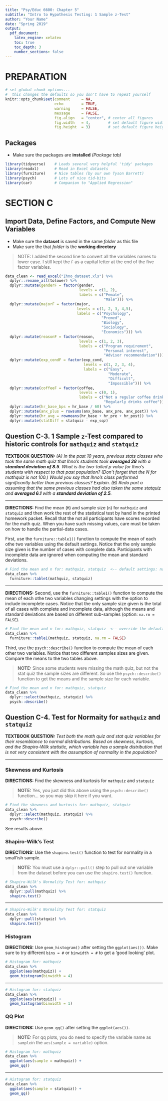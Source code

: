 ---
title: "Psy/Educ 6600: Chapter 5"
subtitle: "Intro to Hypothesis Testing: 1 Sample z-Test"
author: "Your Name"
date: "Spring 2019"
output: 
  pdf_document:
    latex_engine: xelatex
    toc: true
    toc_depth: 3
    number_sections: false
---

\clearpage

# PREPARATION

```{r, include=FALSE}
# set global chunk options...  
#  this changes the defaults so you don't have to repeat yourself
knitr::opts_chunk$set(comment     = NA,
                      echo        = TRUE, 
                      warning     = FALSE, 
                      message     = FALSE,
                      fig.align   = "center", # center all figures
                      fig.width   = 4,        # set default figure width to 4 inches
                      fig.height  = 3)        # set default figure height to 3 inches

```

## Packages

* Make sure the packages are **installed** *(Package tab)*

```{r}
library(tidyverse)    # Loads several very helpful 'tidy' packages
library(readxl)       # Read in Excel datasets
library(furniture)    # Nice tables (by our own Tyson Barrett)
library(psych)        # Lots of nice tid-bits
library(car)          # Companion to "Applied Regression"
```

\clearpage



# SECTION C

## Import Data, Define Factors, and Compute New Variables

* Make sure the **dataset** is saved in the same *folder* as this file
* Make sure the that *folder* is the **working directory**

> NOTE: I added the second line to convert all the variables names to lower case.  I still kept the `F` as a capital letter at the end of the five factor variables.

```{r}
data_clean <- read_excel("Ihno_dataset.xls") %>% 
  dplyr::rename_all(tolower) %>% 
  dplyr::mutate(genderF = factor(gender, 
                                 levels = c(1, 2),
                                 labels = c("Female", 
                                            "Male"))) %>% 
  dplyr::mutate(majorF = factor(major, 
                                levels = c(1, 2, 3, 4,5),
                                labels = c("Psychology",
                                           "Premed",
                                           "Biology",
                                           "Sociology",
                                           "Economics"))) %>% 
  dplyr::mutate(reasonF = factor(reason,
                                 levels = c(1, 2, 3),
                                 labels = c("Program requirement",
                                            "Personal interest",
                                            "Advisor recommendation"))) %>% 
  dplyr::mutate(exp_condF = factor(exp_cond,
                                   levels = c(1, 2, 3, 4),
                                   labels = c("Easy",
                                              "Moderate",
                                              "Difficult",
                                              "Impossible"))) %>% 
  dplyr::mutate(coffeeF = factor(coffee,
                                 levels = c(0, 1),
                                 labels = c("Not a regular coffee drinker",
                                            "Regularly drinks coffee")))  %>% 
  dplyr::mutate(hr_base_bps = hr_base / 60) %>% 
  dplyr::mutate(anx_plus = rowsums(anx_base, anx_pre, anx_post)) %>% 
  dplyr::mutate(hr_avg = rowmeans(hr_base + hr_pre + hr_post)) %>% 
  dplyr::mutate(statDiff = statquiz - exp_sqz)
```

\clearpage



## Question C-3. 1 Sample `z`-Test compared to historic controls for `mathquiz` and `statquiz`

**TEXTBOOK QUESTION:** *(A) In the past 10 years, previous stats classes who took the same math quiz that Ihno’s students took **averaged 28** with a **standard deviation of 8.5**. What is the two-tailed p value for Ihno’s students with respect to that past population? (Don’t forget that the N for mathquiz is not 100.)  Would you say that Ihno’s class performed significantly better than previous classes? Explain. (B) Redo part a assuming that the same previous classes had also taken the same statquiz and **averaged 6.1** with a **standard deviation of 2.5**.*

---------------------------------

**DIRECTIONS:** Find the mean (`M`) and sample size (`n`) for `mathquiz` and `statquiz` and then work the rest of the statistical test by hand in the printed homework packet.  Recall that the not all participants have scores recorded for the math quiz.  When you have such missing values, care must be taken on how to handle the partial-data cases.

First, use the `furniture::table1()` function to compute the mean of each othe two variables using the default settings.  Notice that the only sample size given is the number of cases with complete data.  Participants with incomplete data are ignored when computing the mean and standard deviations.


```{r}
# Find the mean and n for: mathquiz, statquiz  <-- default settings: na.rm = TRUE
data_clean %>% 
  furniture::table1(mathquiz, statquiz)
```

--------------------------

**DIRECTIONS:** Second, use the `furniture::table1()` function to compute the mean of each othe two variables changing settings with the option to include incomplete cases.  Notice that the only sample size given is the total of all cases with complete and incomplete data, although the means and standard deviations are based on different sub-samples (option: `na.rm = FALSE`).

```{r}
# Find the mean and n for: mathquiz, statquiz  <-- override the default settings: na.rm = FALSE
data_clean %>% 
  furniture::table1(mathquiz, statquiz, na.rm = FALSE)
```

\clearpage

Third, use the `psych::describe()` function to compute the mean of each other two variables.  Notice that two different samples sizes are given.  Compare the means to the two tables above.

>  **NOTE:** Since some students were missing the math quiz, but not the stat quiz the sample sizes are different.  So use the `psych::describe()` function to get the means and the sample size for each variable.

```{r}
# Find the mean and n for: mathquiz, statquiz
data_clean %>% 
  dplyr::select(mathquiz, statquiz) %>% 
  psych::describe()
```

\clearpage



## Question C-4. Test for Normaity for `mathquiz` and `statquiz`

**TEXTBOOK QUESTION:** *Test both the math quiz and stat quiz variables for their resemblance to normal distributions. Based on skewness, kurtosis, and the Shapiro-Wilk statistic, which variable has a sample distribution that is not very consistent with the assumption of normality in the population?*

---------------------------

### Skewness and Kurtosis

**DIRECTIONS:** Find the skewness and kurtosis for `mathquiz` and `statquiz` 

> **NOTE:** Yes, you just did this above using the `psych::describe()` function... so you may skip it here if you want.

```{r, eval=FALSE}
# Find the skewness and kurtosis for: mathquiz, statquiz
data_clean %>% 
  dplyr::select(mathquiz, statquiz) %>% 
  psych::describe()
```

See results above.

\clearpage



### Shapiro-Wilk's Test

**DIRECTIONS:**  Use the `shapiro.test()` function to test for normality in a small'ish sample.

> **NOTE:** You must use a `dplyr::pull()` step to pull out one variable from the dataset before you can use the `shapiro.test()` function.

```{r}
# Shapiro-Wilk's Normality Test for: mathquiz
data_clean %>% 
  dplyr::pull(mathquiz) %>% 
  shapiro.test()

```

---------------------------

```{r}
# Shapiro-Wilk's Normality Test for: statquiz
data_clean %>% 
  dplyr::pull(statquiz) %>% 
  shapiro.test()
```

\clearpage



### Histogram

**DIRECTIONS:**  Use `geom_histogram()` after setting the `ggplot(aes())`.  Make sure to try different `bins = #` or `binwidth = #` to get a 'good looking' plot.

```{r}
# Histogram for: mathquiz
data_clean %>% 
  ggplot(aes(mathquiz)) +
  geom_histogram(binwidth = 4)
```

-----------------------------

```{r}
# Histogram for: statquiz
data_clean %>% 
  ggplot(aes(statquiz)) +
  geom_histogram(binwidth = 1)
```

\clearpage



### QQ Plot

**DIRECTIONS:**  Use `geom_qq()` after setting the `ggplot(aes())`.  

> **NOTE:** For qq plots, you do need to specify the variable name as `sample`in the `aes(sample = variable)` option.  

```{r}
# Histogram for: mathquiz
data_clean %>% 
  ggplot(aes(sample = mathquiz)) +
  geom_qq()
```

----------------------------------

```{r}
# Histogram for: statquiz
data_clean %>% 
  ggplot(aes(sample = statquiz)) +
  geom_qq()
```


